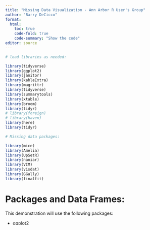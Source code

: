 ```yaml
---
title: "Missing Data Visualization - Ann Arbor R User's Group"
author: "Barry DeCicco"
format:
  html:
    toc: true
    code-fold: true
    code-summary: "Show the code"
editor: source
---
```


```r

# load libraries as needed:

library(tidyverse)
library(ggplot2)
library(janitor)
library(kableExtra)
library(magrittr)
library(tidyverse)
library(summarytools)
library(xtable)
library(broom)
library(tidyr)
# library(foreign)
# library(haven)
library(here)
library(tidyr)

# Missing data packages:

library(mice)
library(Amelia)
library(UpSetR)
library(naniar)
library(VIM)
library(visdat)
library(GGally)
library(finalfit)

```

# Packages and Data Frames:

This demonstration will use the following packages:<p>

-   ggplot2<p>
-   vis_dat<p>
-   nanniar<p>
-   VIM<p>
-   UpSetR<p>


Data: This demonstration will use two data frames: <p>

-   **riskfactors**, a subset of a survey for measure behavioral risk factors for certain adults,<p>

-   **airquality**, which is a set of daily air quality readings from New York City, 1973.<p>
    <p>

## Examining the Data Sets:

The data set 'airquality':

```r

head(airquality)

```

The data set 'riskfactors':

```r

head(riskfactors)

```

# The **visdat** package:

This has the Vis_dat and Vis_mis plots:

These plots list missing values by cases (rows) and variables (column). This allows you to see the patterns in the missingness, such as: \* Sets of variables by case, \* How many missing values are there by variable (columns and legends). The vis_miss plot also show the types of values:

<p>

**vis_dat plot:**

```r

vis_dat(airquality)

```

**vis_miss plot:**

```r

vis_miss(airquality)

```


# The **GGPlot** package:

The **geom_miss** geom:

```r


ggplot(airquality, 
       aes(x = Solar.R, 
           y = Ozone)) + 
  geom_miss_point()

```

# The **naniar** package:

The naniar package has a number of missing value functions. Two websites on this are:

-   Gallery of Missing Data Visualisations, by Nicholas Tierney (https://cran.r-project.org/web/packages/naniar/vignettes/naniar-visualisation.html)

    <p>

-   Getting Started with naniar, by Nicholas Tierney (http://naniar.njtierney.com/articles/getting-started-w-naniar.html)

All references given here will be listed at the end of the presentation.

**vis_miss plot:** (same as for vis_dat)

```r

vis_miss(airquality)

```

The **geom_miss_var** plot:

```r

gg_miss_var(airquality) 

```

```r

gg_miss_var(riskfactors) 

```

# The VIM Package:

**aggr** plot

```r

aggr_plot <- aggr(airquality, col=c('navyblue','red'), 
                  numbers=TRUE, 
                  sortVars=TRUE, 
                  labels=names(data), 
                  cex.axis=.7, gap=3, 
                  ylab=c("Histogram of missing data","Pattern"))




```


# The UpSetR package

This shows relationships between different variables, for missingness:

**gg_miss_upset** plot:

```r

gg_miss_upset(airquality)


```

Looking at a more complicated data set:

```r

gg_miss_upset(riskfactors)


```


## The missing_pattern function:

Look for patterns of missingness: missing_pattern function

```r

 explanatory = c("age", "sex.factor", 
  "obstruct.factor",  
  "smoking_mcar", "smoking_mar")
dependent = "mort_5yr"

colon_s %>% 
  missing_pattern(dependent, explanatory)



```




# Associations between missing and observed data: 




# References

-   Project Location: https://github.com/AnnArborRUserGroup/AARUG_Visualizing_Missing_Data_2023_06_08    <p>
    -   File Location: Missing Data Visualization.qmd <p>

-   Gallery of Missing Data Visualisations, by Nicholas Tierney (https://cran.r-project.org/web/packages/naniar/vignettes/naniar-visualisation.html)<p>

-   Getting Started with naniar, by Nicholas Tierney (http://naniar.njtierney.com/articles/getting-started-w-naniar.html)<p>

-   The VIM Package (https://cran.r-project.org/web/packages/VIM/index.html)<p>

-   Basic Usage (UpSetR) https://cran.r-project.org/web/packages/UpSetR/vignettes/basic.usage.html<p>

-   Using visdat, by Nicholas Tierney (https://cran.r-project.org/web/packages/visdat/vignettes/using_visdat.html)<p>

-   Missing data, by Evan Harrison (https://cran.r-project.org/web/packages/finalfit/vignettes/missing.html)

-   The Analysis Factor - How to Diagnose the Missing Data Mechanism, by Karen Grace-Martin (https://www.theanalysisfactor.com/missing-data-mechanism/)



